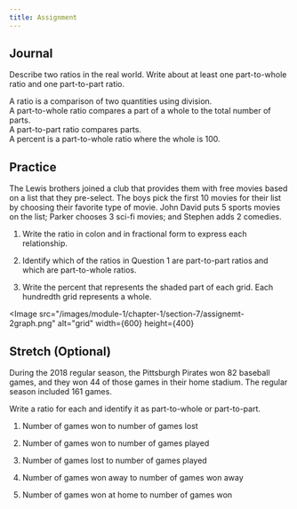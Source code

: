 ```yaml
---
title: Assignment
---
```


## Journal

Describe two ratios in the real world. Write about at least one part-to-whole ratio and one part-to-part ratio.

<Scenario variant="remember">
A ratio is a comparison of two quantities using division.<div></div>
A part-to-whole ratio compares a part of a whole to the total number of parts.<div></div>
A part-to-part ratio compares parts.<div></div>
A percent is a part-to-whole ratio where the whole is 100.<div></div>
</Scenario>

## Practice

The Lewis brothers joined a club that provides them with free movies based on a list that they pre-select. The boys pick the first 10 movies for their list by choosing their favorite type of movie. John David puts 5 sports movies on the list; Parker chooses 3 sci-fi movies; and Stephen adds 2 comedies.

1. Write the ratio in colon and in fractional form to express each relationship.

<Table
  rows={[
    ['a. Sports movies to sci-fi movies', 'b. Comedies to total movies'],
    ['c. Sci-fi movies to comedies', 'd. Sports movies to total movies'],
    ['e. Comedies to sports movies', 'f. Sci-fi movies to total movies'],
  ]}
/>

2. Identify which of the ratios in Question 1 are part-to-part ratios and which are part-to-whole ratios.

3. Write the percent that represents the shaded part of each grid. Each hundredth grid represents a whole.

<Image 
    src="/images/module-1/chapter-1/section-7/assignemt-2graph.png"
    alt="grid"
    width={600}
    height={400}
></Image>

## Stretch (Optional)

During the 2018 regular season, the Pittsburgh Pirates won 82 baseball games, and they won 44 of those games in their home stadium. The regular season included 161 games.

Write a ratio for each and identify it as part-to-whole or part-to-part.

1. Number of games won to number of games lost
<QuestionInputProps />

2. Number of games won to number of games played
<QuestionInputProps />

3. Number of games lost to number of games played
<QuestionInputProps />

4. Number of games won away to number of games won away
<QuestionInputProps />

5. Number of games won at home to number of games won
<QuestionInputProps />
